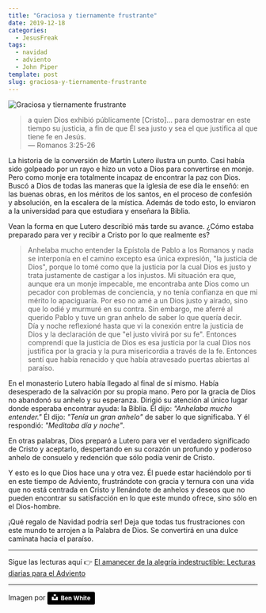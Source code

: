 ```yaml
---
title: "Graciosa y tiernamente frustrante"
date: 2019-12-18
categories:
  - JesusFreak
tags:
  - navidad
  - adviento
  - John Piper
template: post
slug: graciosa-y-tiernamente-frustrante
---
```


![Graciosa y tiernamente frustrante](https://i.imgur.com/bkSVN4Y.jpg)

> a quien Dios exhibió públicamente [Cristo]... para demostrar en este tiempo su justicia, a fin de que Él sea justo y sea el que justifica al que tiene fe en Jesús. <br />— Romanos 3:25-26

La historia de la conversión de Martín Lutero ilustra un punto. Casi había sido golpeado por un rayo e hizo un voto a Dios para convertirse en monje. Pero como monje era totalmente incapaz de encontrar la paz con Dios. Buscó a Dios de todas las maneras que la iglesia de ese día le enseñó: en las buenas obras, en los méritos de los santos, en el proceso de confesión y absolución, en la escalera de la mística. Además de todo esto, lo enviaron a la universidad para que estudiara y enseñara la Biblia.

Vean la forma en que Lutero describió más tarde su avance. ¿Cómo estaba preparado para ver y recibir a Cristo por lo que realmente es?

> Anhelaba mucho entender la Epístola de Pablo a los Romanos y nada se interponía en el camino excepto esa única expresión, "la justicia de Dios", porque lo tomé como que la justicia por la cual Dios es justo y trata justamente de castigar a los injustos. Mi situación era que, aunque era un monje impecable, me encontraba ante Dios como un pecador con problemas de conciencia, y no tenía confianza en que mi mérito lo apaciguaría. Por eso no amé a un Dios justo y airado, sino que lo odié y murmuré en su contra. Sin embargo, me aferré al querido Pablo y tuve un gran anhelo de saber lo que quería decir.<br />
> Día y noche reflexioné hasta que vi la conexión entre la justicia de Dios y la declaración de que "el justo vivirá por su fe". Entonces comprendí que la justicia de Dios es esa justicia por la cual Dios nos justifica por la gracia y la pura misericordia a través de la fe. Entonces sentí que había renacido y que había atravesado puertas abiertas al paraíso.

En el monasterio Lutero había llegado al final de sí mismo. Había desesperado de la salvación por su propia mano. Pero por la gracia de Dios no abandonó su anhelo y su esperanza. Dirigió su atención al único lugar donde esperaba encontrar ayuda: la Biblia. Él dijo: _"Anhelaba mucho entender."_ Él dijo: _"Tenía un gran anhelo"_ de saber lo que significaba. Y él respondió: _"Meditaba día y noche"_.

En otras palabras, Dios preparó a Lutero para ver el verdadero significado de Cristo y aceptarlo, despertando en su corazón un profundo y poderoso anhelo de consuelo y redención que sólo podía venir de Cristo.

Y esto es lo que Dios hace una y otra vez. Él puede estar haciéndolo por ti en este tiempo de Adviento, frustrándote con gracia y ternura con una vida que no está centrada en Cristo y llenándote de anhelos y deseos que no pueden encontrar su satisfacción en lo que este mundo ofrece, sino sólo en el Dios-hombre.

¡Qué regalo de Navidad podría ser! Deja que todas tus frustraciones con este mundo te arrojen a la Palabra de Dios. Se convertirá en una dulce caminata hacia el paraíso.

---

Sigue las lecturas aquí 👉 [El amanecer de la alegría indestructible: Lecturas diarias para el Adviento](/blog/el-amanecer-de-una-alegria-indestructible)

---

Imagen por <a style="background-color:black;color:white;text-decoration:none;padding:4px 6px;font-family:-apple-system, BlinkMacSystemFont, &quot;San Francisco&quot;, &quot;Helvetica Neue&quot;, Helvetica, Ubuntu, Roboto, Noto, &quot;Segoe UI&quot;, Arial, sans-serif;font-size:12px;font-weight:bold;line-height:1.2;display:inline-block;border-radius:3px" href="https://unsplash.com/@benwhitephotography?utm_medium=referral&amp;utm_campaign=photographer-credit&amp;utm_content=creditBadge" target="_blank" rel="noopener noreferrer" title="Download free do whatever you want high-resolution photos from Ben White"><span style="display:inline-block;padding:2px 3px"><svg xmlns="http://www.w3.org/2000/svg" style="height:12px;width:auto;position:relative;vertical-align:middle;top:-2px;fill:white" viewBox="0 0 32 32"><title>unsplash-logo</title><path d="M10 9V0h12v9H10zm12 5h10v18H0V14h10v9h12v-9z"></path></svg></span><span style="display:inline-block;padding:2px 3px">Ben White</span></a>
